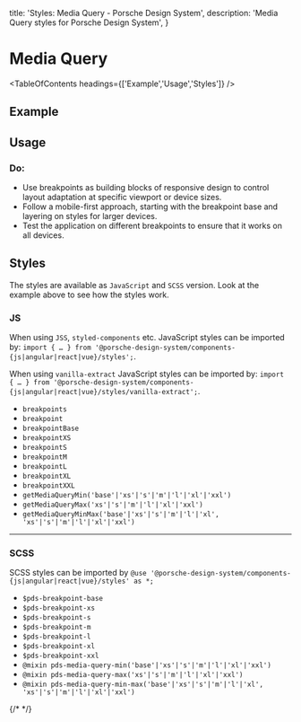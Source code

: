 
  title: 'Styles: Media Query - Porsche Design System',
  description: 'Media Query styles for Porsche Design System',
}

# Media Query

<TableOfContents headings={['Example','Usage','Styles']} />

## Example

<ComponentExample codeSample={stylesMediaQueryExample} disableOpenInStackblitz={true} fixedBackgroundColor={themeLightBackgroundBase} />

## Usage

### Do:

- Use breakpoints as building blocks of responsive design to control layout adaptation at specific viewport or device
sizes.
- Follow a mobile-first approach, starting with the breakpoint base and layering on styles for larger devices.
- Test the application on different breakpoints to ensure that it works on all devices.

## Styles

The styles are available as `JavaScript` and `SCSS` version. Look at the example above to see how the styles work.

### JS

When using `JSS`, `styled-components` etc. JavaScript styles can be imported by:
`import { … } from '@porsche-design-system/components-{js|angular|react|vue}/styles';`.

When using `vanilla-extract` JavaScript styles can be imported by:
`import { … } from '@porsche-design-system/components-{js|angular|react|vue}/styles/vanilla-extract';`.

- `breakpoints`
- `breakpoint`
- `breakpointBase`
- `breakpointXS`
- `breakpointS`
- `breakpointM`
- `breakpointL`
- `breakpointXL`
- `breakpointXXL`
- `getMediaQueryMin('base'|'xs'|'s'|'m'|'l'|'xl'|'xxl')`
- `getMediaQueryMax('xs'|'s'|'m'|'l'|'xl'|'xxl')`
- `getMediaQueryMinMax('base'|'xs'|'s'|'m'|'l'|'xl', 'xs'|'s'|'m'|'l'|'xl'|'xxl')`

---

### SCSS

SCSS styles can be imported by `@use '@porsche-design-system/components-{js|angular|react|vue}/styles' as *;`

- `$pds-breakpoint-base`
- `$pds-breakpoint-xs`
- `$pds-breakpoint-s`
- `$pds-breakpoint-m`
- `$pds-breakpoint-l`
- `$pds-breakpoint-xl`
- `$pds-breakpoint-xxl`
- `@mixin pds-media-query-min('base'|'xs'|'s'|'m'|'l'|'xl'|'xxl')`
- `@mixin pds-media-query-max('xs'|'s'|'m'|'l'|'xl'|'xxl')`
- `@mixin pds-media-query-min-max('base'|'xs'|'s'|'m'|'l'|'xl', 'xs'|'s'|'m'|'l'|'xl'|'xxl')`

{/* <script lang="ts">

  @Component({
  components: {
  ExampleStylesMediaQuery
},
})
  codeExample = getStylesMediaQueryCodeSamples();

  public mounted(): void {
  adjustSelectedFramework(this.codeExample);
}
}
</script> */}

